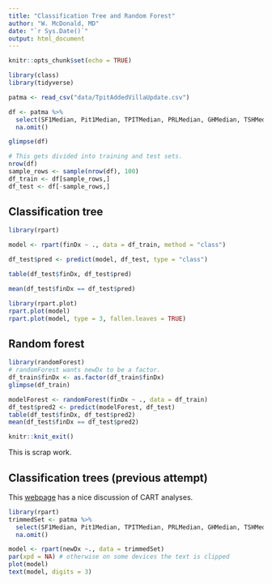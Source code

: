```yaml
---
title: "Classification Tree and Random Forest"
author: "W. McDonald, MD"
date: "`r Sys.Date()`"
output: html_document
---
```


```r
knitr::opts_chunk$set(echo = TRUE)
```


```r
library(class)
library(tidyverse)

patma <- read_csv("data/TpitAddedVillaUpdate.csv")

df <- patma %>% 
  select(SF1Median, Pit1Median, TPITMedian, PRLMedian, GHMedian, TSHMedian, LHMedian, FSHMedian, ACTHMedian, ASUMedian, GATA3Median, finDx) %>%
  na.omit()

glimpse(df)

# This gets divided into training and test sets.
nrow(df)
sample_rows <- sample(nrow(df), 100)
df_train <- df[sample_rows,]
df_test <- df[-sample_rows,]

```

## Classification tree

```r
library(rpart)

model <- rpart(finDx ~ ., data = df_train, method = "class")

df_test$pred <- predict(model, df_test, type = "class")

table(df_test$finDx, df_test$pred)

mean(df_test$finDx == df_test$pred)

library(rpart.plot)
rpart.plot(model)
rpart.plot(model, type = 3, fallen.leaves = TRUE)

```


## Random forest

```r
library(randomForest)
# randomForest wants newDx to be a factor. 
df_train$finDx <- as.factor(df_train$finDx)
glimpse(df_train)

modelForest <- randomForest(finDx ~ ., data = df_train)
df_test$pred2 <- predict(modelForest, df_test)
table(df_test$finDx, df_test$pred2)
mean(df_test$finDx == df_test$pred2)

```

```r
knitr::knit_exit()
```

This is scrap work.

## Classification trees (previous attempt)

This [webpage](http://www.sthda.com/english/articles/35-statistical-machine-learning-essentials/141-cart-model-decision-tree-essentials/) has a nice discussion of CART analyses. 

```r
library(rpart)
trimmedSet <- patma %>% 
  select(SF1Median, Pit1Median, TPITMedian, PRLMedian, GHMedian, TSHMedian, LHMedian, FSHMedian, ACTHMedian, newDx) %>%
  na.omit()

model <- rpart(newDx ~., data = trimmedSet)
par(xpd = NA) # otherwise on some devices the text is clipped
plot(model)
text(model, digits = 3)
```

